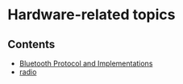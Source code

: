= Hardware-related topics =


== Contents ==

* [[bluetooth.wiki|Bluetooth Protocol and Implementations]]
* [[radio.wiki|radio]]
